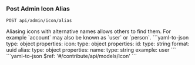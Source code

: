 ### Post Admin Icon Alias

```
POST api/admin/icon/alias
```

<Tabs>
  <Tab title='Description'>
    Aliasing icons with alternative names allows others to find them. For example `account` may also be known as `user` or `person`.
  </Tab>
  <Tab title='Request'>
    ```yaml-to-json
    type: object
    properties:
      icon:
        type: object
        properties:
          id:
            type: string
            format: uuid
      alias:
        type: object
        properties:
          name:
            type: string
            example: user
    ```
  </Tab>
  <Tab title='Response'>
    ```yaml-to-json
    $ref: '#/contribute/api/models/icon'
    ```
  </Tab>
</Tabs>